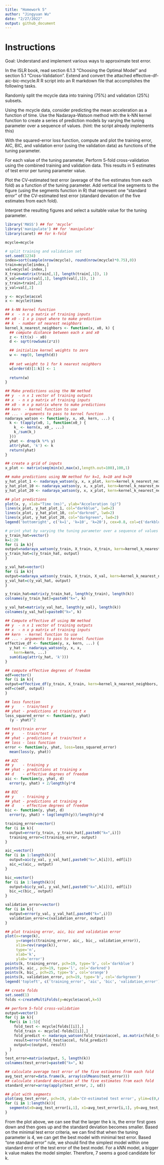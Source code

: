 ```yaml
---
title: "Homework 5"
author: "Jingyuan Wu"
date: "2/27/2022"
output: github_document
---
```


# Instructions
Goal: Understand and implement various ways to approximate test error.

In the ISLR book, read section 6.1.3 “Choosing the Optimal Model” and section 5.1 “Cross-Validation”. Extend and convert the attached effective-df-aic-bic-mcycle.R R script into an R markdown file that accomplishes the following tasks.

Randomly split the mcycle data into training (75%) and validation (25%) subsets.

Using the mcycle data, consider predicting the mean acceleration as a function of time. Use the Nadaraya-Watson method with the k-NN kernel function to create a series of prediction models by varying the tuning parameter over a sequence of values. (hint: the script already implements this)

With the squared-error loss function, compute and plot the training error, AIC, BIC, and validation error (using the validation data) as functions of the tuning parameter.

For each value of the tuning parameter, Perform 5-fold cross-validation using the combined training and validation data. This results in 5 estimates of test error per tuning parameter value.

Plot the CV-estimated test error (average of the five estimates from each fold) as a function of the tuning parameter. Add vertical line segments to the figure (using the segments function in R) that represent one “standard error” of the CV-estimated test error (standard deviation of the five estimates from each fold).

Interpret the resulting figures and select a suitable value for the tuning parameter.

```r
library('MASS') ## for 'mcycle'
library('manipulate') ## for 'manipulate'
library(caret) ## for k-fold

mcycle=mcycle

# split training and validation set
set.seed(1234)
index=sort(sample(nrow(mcycle), round(nrow(mcycle)*0.75),0))
train=mcycle[index,]
val=mcycle[-index,]
X_train=matrix(train[,1], length(train[,1]), 1)
X_val=matrix(val[,1], length(val[,1]), 1)
y_train=train[,2]
y_val=val[,2]
```


```r
y <- mcycle$accel
x <- mcycle$times

## k-NN kernel function
## x  - n x p matrix of training inputs
## x0 - 1 x p input where to make prediction
## k  - number of nearest neighbors
kernel_k_nearest_neighbors <- function(x, x0, k) {
  ## compute distance between each x and x0
  z <- t(t(x) - x0)
  d <- sqrt(rowSums(z*z))

  ## initialize kernel weights to zero
  w <- rep(0, length(d))
  
  ## set weight to 1 for k nearest neighbors
  w[order(d)[1:k]] <- 1
  
  return(w)
}

## Make predictions using the NW method
## y  - n x 1 vector of training outputs
## x  - n x p matrix of training inputs
## x0 - m x p matrix where to make predictions
## kern  - kernel function to use
## ... - arguments to pass to kernel function
nadaraya_watson <- function(y, x, x0, kern, ...) {
  k <- t(apply(x0, 1, function(x0_) {
    k_ <- kern(x, x0_, ...)
    k_/sum(k_)
  }))
  yhat <- drop(k %*% y)
  attr(yhat, 'k') <- k
  return(yhat)
}

## create a grid of inputs 
x_plot <- matrix(seq(min(x),max(x),length.out=100),100,1)

## make predictions using NW method for k=1, k=10 and k=20
y_hat_plot_1 <- nadaraya_watson(y, x, x_plot, kern=kernel_k_nearest_neighbors, k=1)
y_hat_plot_10 <- nadaraya_watson(y, x, x_plot, kern=kernel_k_nearest_neighbors, k=10)
y_hat_plot_20 <- nadaraya_watson(y, x, x_plot, kern=kernel_k_nearest_neighbors, k=20)

## plot predictions
plot(x, y, xlab="Time (ms)", ylab="Acceleration (g)")
lines(x_plot, y_hat_plot_1, col="darkblue", lwd=2) 
lines(x_plot, y_hat_plot_10, col="darkred", lwd=2) 
lines(x_plot, y_hat_plot_20, col="darkgreen", lwd=2) 
legend('bottomright', c('k=1', 'k=10', 'k=20'), cex=0.8, col=c('darkblue', 'darkred', 'darkgreen'), bty='n', lty=1)
```


```r
# print yhat by varying the tuning parameter over a sequence of values
y_train_hat=vector()
k=1:20
for (i in k){
output=nadaraya_watson(y_train, X_train, X_train, kern=kernel_k_nearest_neighbors, i)
y_train_hat=c(y_train_hat, output)
}

y_val_hat=vector()
for (i in k){
output=nadaraya_watson(y_train, X_train, X_val, kern=kernel_k_nearest_neighbors, i)
y_val_hat=c(y_val_hat, output)
}

y_train_hat=matrix(y_train_hat, length(y_train), length(k))
colnames(y_train_hat)=paste0("k=", k)

y_val_hat=matrix(y_val_hat, length(y_val), length(k))
colnames(y_val_hat)=paste0("k=", k)

## Compute effective df using NW method
## y  - n x 1 vector of training outputs
## x  - n x p matrix of training inputs
## kern  - kernel function to use
## ... - arguments to pass to kernel function
effective_df <- function(y, x, kern, ...) {
  y_hat <- nadaraya_watson(y, x, x,
    kern=kern, ...)
  sum(diag(attr(y_hat, 'k')))
}

## compute effective degrees of freedom
edf=vector()
for (i in k){
output=effective_df(y_train, X_train, kern=kernel_k_nearest_neighbors, i)
edf=c(edf, output)
}

## loss function
## y    - train/test y
## yhat - predictions at train/test x
loss_squared_error <- function(y, yhat)
  (y - yhat)^2

## test/train error
## y    - train/test y
## yhat - predictions at train/test x
## loss - loss function
error <- function(y, yhat, loss=loss_squared_error)
  mean(loss(y, yhat))

## AIC
## y    - training y
## yhat - predictions at training x
## d    - effective degrees of freedom
aic <- function(y, yhat, d)
  error(y, yhat) + 2/length(y)*d

## BIC
## y    - training y
## yhat - predictions at training x
## d    - effective degrees of freedom
bic <- function(y, yhat, d)
  error(y, yhat) + log(length(y))/length(y)*d

training_error=vector()
for (i in k){
  output=error(y_train, y_train_hat[,paste0("k=",i)])
  training_error=c(training_error, output)
}

aic_=vector()
for (i in 1:length(k)){
  output=aic(y_val, y_val_hat[,paste0("k=",k[i])], edf[i])
  aic_=c(aic_, output)
}

bic_=vector()
for (i in 1:length(k)){
  output=bic(y_val, y_val_hat[,paste0("k=",k[i])], edf[i])
  bic_=c(bic_, output)
}

validation_error=vector()
for (i in k){
  output=error(y_val, y_val_hat[,paste0("k=",i)])
  validation_error=c(validation_error, output)
}

## plot training error, aic, bic and validation error
plot(x=range(k),
     y=range(c(training_error, aic_, bic_, validation_error)),
     xlim=rev(range(k)),
     type='n',
     xlab='k',
     ylab='error')
points(k, training_error, pch=19, type='b', col='darkblue')
points(k, aic_, pch=19, type='l', col='darkred')
points(k, bic_, pch=25, type='b', col='orange')
points(k, validation_error, pch=19, type='b', col='darkgreen')
legend('topleft', c('training_error', 'aic', 'bic', 'validation_error'), pch=c(19,19,25,19), cex=0.8, col=c('darkblue', 'darkred', 'orange', 'darkgreen'), bty='n', lty=c(2,1,2,2))
```


```r
## create folds
set.seed(1)
folds <-createMultiFolds(y=mcycle$accel,k=5)

## perform 5-fold cross-validation
output=vector()
for (j in k){
  for(i in 1:5){  
    fold_test <- mcycle[folds[[i]],]
    fold_train <- mcycle[-folds[[i]],]
    fold_predict <- nadaraya_watson(fold_train$accel, as.matrix(fold_train$times), as.matrix(fold_test$times), kern=kernel_k_nearest_neighbors, j)
    result=error(fold_test$accel, fold_predict)
    output=c(output, result)
  }
}  
test_error=matrix(output, 5, length(k))
colnames(test_error)=paste0("k=", k)
```


```r
## calculate average test error of the five estimates from each fold
avg_test_error=data.frame(k, array(colMeans(test_error)))
## calculate standard deviation of the five estimates from each fold
standard_error=array(apply(test_error, 2, sd))

## plot with segments
plot(avg_test_error, pch=19, ylab='CV-estimated test error', ylim=c(0,max(avg_test_error)+max(standard_error[i])))
for (i in 1:length(k)){
  segments(x0=avg_test_error[i,1], x1=avg_test_error[i,1], y0=avg_test_error[i,2]+standard_error[i], y1=avg_test_error[i,2]-standard_error[i], lwd = 2)
}
```

From the plot above, we can see that the larger the k is, the error first goes down and then goes up and the standard deviation becomes smaller. Based on the minimal test error criteria, we can find that when the tuning parameter is 4, we can get the best model with minimal test error. Based “one standard error” rule, we should find the simplest model within one standard error of the test error of the best model. For a kNN model, a bigger k value makes the model simpler. Therefore, 7 seems a good candidate for k.
